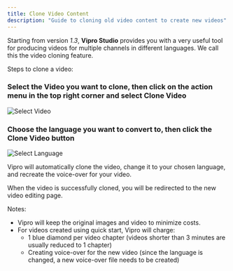 ```yaml
---
title: Clone Video Content
description: "Guide to cloning old video content to create new videos"
---
```


Starting from version _1.3_, **Vipro Studio** provides you with a very useful tool for producing videos for multiple channels in different languages. We call this the video cloning feature.

Steps to clone a video:

### Select the Video you want to clone, then click on the action menu in the top right corner and select **Clone Video**

<img
  src='/en/images/usage/clone-a-video/select-a-video.jpg'
  alt='Select Video'
  className='rounded-lg'
/>

### Choose the language you want to convert to, then click the **Clone Video** button

<img
  src='/en/images/usage/clone-a-video/select-language.jpg'
  alt='Select Language'
  className='rounded-lg'
/>

Vipro will automatically clone the video, change it to your chosen language, and recreate the voice-over for your video.

When the video is successfully cloned, you will be redirected to the new video editing page.

Notes:

- Vipro will keep the original images and video to minimize costs.
- For videos created using quick start, Vipro will charge:
  - 1 blue diamond per video chapter (videos shorter than 3 minutes are usually reduced to 1 chapter)
  - Creating voice-over for the new video (since the language is changed, a new voice-over file needs to be created)
